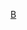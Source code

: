 <includeonly><!-- 在這裡加入模板的保護標識 --></includeonly><noinclude>{{Documentation subpage}}</noinclude>
<!-- 在本行下編輯模板說明 -->
{{缺乏使用說明}}

<includeonly>
<!-- 本行下加入模板的分類 -->
[[Category:飲料信息框模板|B]]
</includeonly>